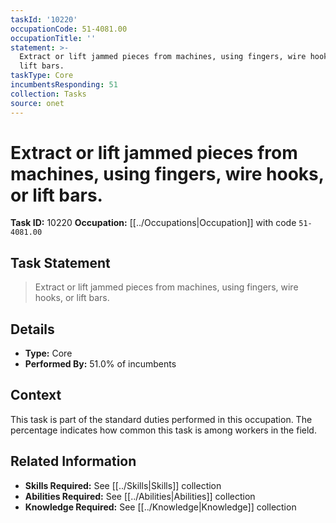 ```yaml
---
taskId: '10220'
occupationCode: 51-4081.00
occupationTitle: ''
statement: >-
  Extract or lift jammed pieces from machines, using fingers, wire hooks, or
  lift bars.
taskType: Core
incumbentsResponding: 51
collection: Tasks
source: onet
---
```

# Extract or lift jammed pieces from machines, using fingers, wire hooks, or lift bars.

**Task ID:** 10220
**Occupation:** [[../Occupations|Occupation]] with code `51-4081.00`

## Task Statement

> Extract or lift jammed pieces from machines, using fingers, wire hooks, or lift bars.

## Details

- **Type:** Core
- **Performed By:** 51.0% of incumbents

## Context

This task is part of the standard duties performed in this occupation. The percentage indicates how common this task is among workers in the field.

## Related Information

- **Skills Required:** See [[../Skills|Skills]] collection
- **Abilities Required:** See [[../Abilities|Abilities]] collection
- **Knowledge Required:** See [[../Knowledge|Knowledge]] collection
